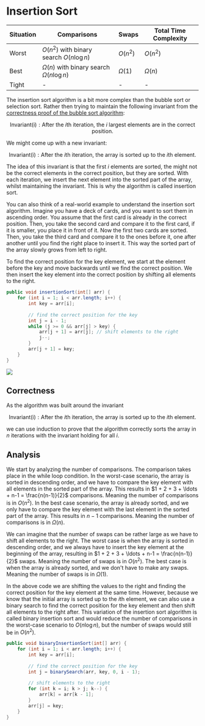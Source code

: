 
# Insertion Sort

| Situation | Comparisons | Swaps | Total Time Complexity |
|-----------|-------------|-------|-----------------------|
| Worst     | $O(n^2)$ with binary search $O(n \log n)$ | $O(n^2)$ | $O(n^2)$ |
| Best      | $\Omega(n)$ with binary search $\Omega( n \log n)$ | $\Omega(1)$ | $\Omega(n)$ |
| Tight     | - | - | - |

The insertion sort algorithm is a bit more complex than the bubble sort or selection sort. Rather then trying to 
maintain the following invariant from the [correctness proof of the bubble sort algorithm](/digitalGarden/cs/algorithmsDataStructures/searchingSorting/bubbleSort#correctness):

$$
\text{Invariant(i)}: \text{After the $i$th iteration, the $i$ largest elements are in the correct position.}
$$

We might come up with a new invariant:

$$
\text{Invariant(i)}: \text{After the $i$th iteration, the array is sorted up to the $i$th element.}
$$

The idea of this invariant is that the first $i$ elements are sorted, the might not be the correct elements in the correct position, but they are sorted. 
With each iteration, we insert the next element into the sorted part of the array, whilst maintaining the invariant. This 
is why the algorithm is called insertion sort.

You can also think of a real-world example to understand the insertion sort algorithm. Imagine you have a deck of cards, and you want to sort them in ascending order.
You assume that the first card is already in the correct position. Then, you take the second card and compare it to the first card, if
it is smaller, you place it in front of it. Now the first two cards are sorted. Then, you take the third card and
compare it to the ones before it, one after another until you find the right place to insert it.
This way the sorted part of the array slowly grows from left to right.

To find the correct position for the key element, we start at the element before the key and move backwards until we find the correct position. 
We then insert the key element into the correct position by shifting all elements to the right.

```java
public void insertionSort(int[] arr) {
    for (int i = 1; i < arr.length; i++) {
        int key = arr[i];
        
        // find the correct position for the key
        int j = i - 1;
        while (j >= 0 && arr[j] > key) {
            arr[j + 1] = arr[j]; // shift elements to the right
            j--;
        }
        arr[j + 1] = key;
    }
}
```

<Image 
    src="/cs/algdInsertionSort.gif"
    caption="The input array."
/>

## Correctness

As the algorithm was built around the invariant

$$
\text{Invariant(i)}: \text{After the $i$th iteration, the array is sorted up to the $i$th element.}
$$

we can use induction to prove that the algorithm correctly sorts the array in $n$ iterations with the invariant holding for all $i$.

## Analysis

We start by analyzing the number of comparisons. The comparison takes place in the while loop condition. 
In the worst-case scenario, the array is sorted in descending order, and we have to compare the key element with all elements in the sorted part of the array.
This results in $1 + 2 + 3 + \ldots + n-1 = \frac{n(n-1)}{2}$ comparisons. Meaning the number of comparisons is in $O(n^2)$. 
In the best case scenario, the array is already sorted, and we only have to compare the key element with the last element in the sorted part of the array. 
This results in $n-1$ comparisons. Meaning the number of comparisons is in $\Omega(n)$.

We can imagine that the number of swaps can be rather large as we have to shift all elements to the right. 
The worst case is when the array is sorted in descending order, and we always have to insert the key element at 
the beginning of the array, resulting in $1 + 2 + 3 + \ldots + n-1 = \frac{n(n-1)}{2}$ swaps. Meaning the number of swaps is in $O(n^2)$. 
The best case is when the array is already sorted, and we don't have to make any swaps. Meaning the number of swaps is in $\Omega(1)$.

In the above code we are shifting the values to the right and finding the correct position for the key element at 
the same time. However, because we know that the initial array is sorted up to the $i$th element, we can also use 
a binary search to find the correct position for the key element and then shift all elements to the right after.
This variation of the insertion sort algorithm is called binary insertion sort and would reduce the number of 
comparisons in the worst-case scenario to $O(n \log n)$, but the number of swaps would still be in $O(n^2)$.

```java
public void binaryInsertionSort(int[] arr) {
    for (int i = 1; i < arr.length; i++) {
        int key = arr[i];
        
        // find the correct position for the key
        int j = binarySearch(arr, key, 0, i - 1);
        
        // shift elements to the right
        for (int k = i; k > j; k--) {
            arr[k] = arr[k - 1];
        }
        arr[j] = key;
    }
}

